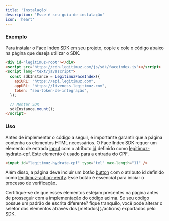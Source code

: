 ```yaml
---
title: 'Instalação'
description: 'Esse é seu guia de instalação'
icon: 'heart'
---
```


### Exemplo

Para instalar o Face Index SDK em seu projeto, copie e cole o código abaixo na página que deseja utilizar o SDK.

```html HTML
<div id="legitimuz-root"></div>
<script src="https://cdn.legitimuz.com/js/sdk/faceindex.js"></script>
<script lang="text/javascript">
  const sdkInstance = LegitimuzFaceIndex({
    apiURL: "https://api.legitimuz.com",
    appURL: "https://liveness.legitimuz.com",
    token: "seu-token-de-integração",
  });

  // Montar SDK
  sdkInstance.mount();
</script>
```

### Uso

Antes de implementar o código a seguir, é importante garantir que a página
contenha os elementos HTML necessários.
O Face Index SDK requer um elemento de entrada [input](https://developer.mozilla.org/pt-BR/docs/Web/HTML/Element/Input)
com o atributo [id](https://developer.mozilla.org/pt-BR/docs/Web/HTML/Global_attributes/id) definido
como [legitimuz-hydrate-cpf](./fields).
Este elemento é usado para a entrada do CPF.

```html
<input id="legitimuz-hydrate-cpf" type="tel" max-length="11" />
```

Além disso, a página deve incluir um botão [button](https://developer.mozilla.org/pt-BR/docs/Web/HTML/Element/button)
com o atributo id definido como [legitimuz-action-verify](./actions).
Esse botão é essencial para iniciar o processo de verificação.

<Warning>
  Certifique-se de que esses elementos estejam presentes na página antes de
  prosseguir com a implementação do código acima.
</Warning>

<Tip>
  Se seu código possue um padrão de escrita diferente?
  fique tranquilo, você pode alterar o seletor dos elementos através dos [métodos](./actions)
  exportados pelo SDK.
</Tip>
